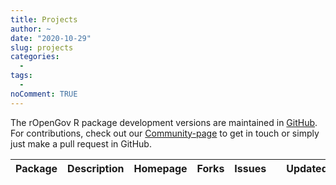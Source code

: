 ```yaml
---
title: Projects
author: ~
date: "2020-10-29"
slug: projects
categories:
  -
tags:
  -  
noComment: TRUE
---
```


The rOpenGov R package development versions are maintained in [GitHub](https://github.com/ropengov/). For contributions, check out our [Community-page](/community/) to get in touch or simply just make a pull request in GitHub.

<table class="table-striped table">
<thead>
<tr>
<th>Package</th>
<th>Description</th>
<th>Homepage</th>
<th>Forks</th>
<th>Issues</th>
<th><i class="fa fa-star" aria-hidden="true"></i></th>
<th>Updated</th>
</tr>
</thead>
<tbody id="repo_tbl"></tbody>
</table>

<script src = "./project_tbl.js"></script>

